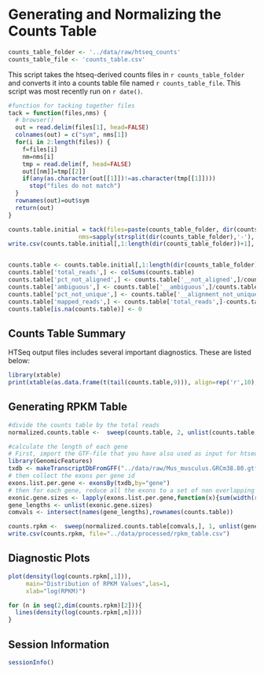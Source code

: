 Generating and Normalizing the Counts Table
========================================================

```r
counts_table_folder <- '../data/raw/htseq_counts'
counts_table_file <- 'counts_table.csv'
```
This script takes the htseq-derived counts files in `r counts_table_folder` and converts it into a counts table file named `r counts_table_file`.  This script was most recently run on `r date()`.

```r
#function for tacking together files
tack = function(files,nms) {
  # browser()
  out = read.delim(files[1], head=FALSE)
  colnames(out) = c("sym", nms[1])
  for(i in 2:length(files)) {
    f=files[i]
    nm=nms[i]
    tmp = read.delim(f, head=FALSE)
    out[[nm]]=tmp[[2]]
    if(any(as.character(out[[1]])!=as.character(tmp[[1]])))
      stop("files do not match")
  }
  rownames(out)=out$sym
  return(out)
}

counts.table.initial = tack(files=paste(counts_table_folder, dir(counts_table_folder),sep='/'), 
                    nms=sapply(strsplit(dir(counts_table_folder),'-'), "[", 1))
write.csv(counts.table.initial[,1:length(dir(counts_table_folder))+1], file="../data/processed/counts_table.csv")


counts.table <- counts.table.initial[,1:length(dir(counts_table_folder))+1]
counts.table['total_reads',] <- colSums(counts.table)
counts.table['pct_not_aligned',] <- counts.table['__not_aligned',]/counts.table['total_reads',]*100
counts.table['ambiguous',] <- counts.table['__ambiguous',]/counts.table['total_reads',]*100
counts.table['pct_not_unique',] <- counts.table['__alignment_not_unique',]/counts.table['total_reads',]*100
counts.table['mapped_reads',] <- counts.table['total_reads',]-counts.table['pct_not_aligned',]-counts.table['pct_not_unique',]
counts.table[is.na(counts.table)] <- 0
```

Counts Table Summary
----------------------

HTSeq output files includes several important diagnostics.  These are listed below:

```r
library(xtable)
print(xtable(as.data.frame(t(tail(counts.table,9))), align=rep('r',10), digits=0),include.colnames=T, type='html')
```


Generating RPKM Table
----------------------

```r
#divide the counts table by the total reads
normalized.counts.table <-  sweep(counts.table, 2, unlist(counts.table['total_reads',])/1E6,  "/")

#calculate the length of each gene
# First, import the GTF-file that you have also used as input for htseq-count
library(GenomicFeatures)
txdb <- makeTranscriptDbFromGFF("../data/raw/Mus_musculus.GRCm38.80.gtf",format="gtf")
# then collect the exons per gene id
exons.list.per.gene <- exonsBy(txdb,by="gene")
# then for each gene, reduce all the exons to a set of non overlapping exons, calculate their lengths (widths) and sum then
exonic.gene.sizes <- lapply(exons.list.per.gene,function(x){sum(width(reduce(x)))})
gene_lengths <- unlist(exonic.gene.sizes)
comvals <- intersect(names(gene_lengths),rownames(counts.table))

counts.rpkm <-  sweep(normalized.counts.table[comvals,], 1, unlist(gene_lengths)/1E3,  "/")
write.csv(counts.rpkm, file="../data/processed/rpkm_table.csv")
```

Diagnostic Plots
------------------

```r
plot(density(log(counts.rpkm[,1])),
     main="Distribution of RPKM Values",las=1,
     xlab="log(RPKM)")

for (n in seq(2,dim(counts.rpkm)[2])){
  lines(density(log(counts.rpkm[,n])))
}
```


Session Information
-------------------

```r
sessionInfo()
```
